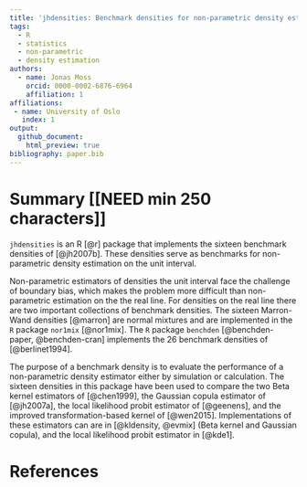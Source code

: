 ```yaml
---
title: 'jhdensities: Benchmark densities for non-parametric density estimation on the unit interval'
tags:
  - R
  - statistics
  - non-parametric
  - density estimation
authors:
  - name: Jonas Moss
    orcid: 0000-0002-6876-6964
    affiliation: 1
affiliations:
 - name: University of Oslo
   index: 1
output:
  github_document:
    html_preview: true
bibliography: paper.bib
---
```


# Summary [[NEED min 250 characters]]

`jhdensities` is an R [@r] package that implements the sixteen benchmark 
densities of [@jh2007b]. These densities serve as benchmarks for 
non-parametric density estimation on the unit interval. 

Non-parametric estimators of densities the unit interval face the challenge of
boundary bias, which makes the problem more difficult than non-parametric
estimation on the the real line. For densities on the real line there are two 
important collections of benchmark densities. The sixteen Marron-Wand densities 
[@marron] are normal mixtures and are implemented in the `R` package `nor1mix` 
[@nor1mix]. The `R` package `benchden` [@benchden-paper, @benchden-cran] 
implements the 26 benchmark densities of [@berlinet1994].

The purpose of a benchmark density is to evaluate the performance of a non-parametric
density estimator either by simulation or calculation. The sixteen densities in 
this package have been used to compare the two Beta kernel estimators of 
[@chen1999], the Gaussian copula estimator of [@jh2007a], the local 
likelihood probit estimator of [@geenens], and the improved transformation-based
kernel of [@wen2015]. Implementations of these estimators 
can are in [@kldensity, @evmix] (Beta kernel and Gaussian copula), and the local 
likelihood probit estimator in [@kde1].

# References

